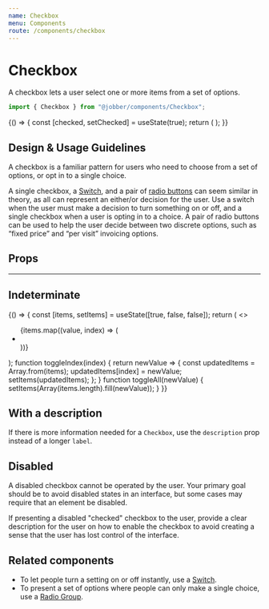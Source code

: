 ```yaml
---
name: Checkbox
menu: Components
route: /components/checkbox
---
```



# Checkbox

<ComponentStatus stage="ready" responsive="yes" accessible="yes" />

A checkbox lets a user select one or more items from a set of options.

```ts
import { Checkbox } from "@jobber/components/Checkbox";
```

<Playground>
  {() => {
    const [checked, setChecked] = useState(true);
    return (
      <Checkbox
        checked={checked}
        label="Save card for future use"
        onChange={setChecked}
      />
    );
  }}
</Playground>

## Design & Usage Guidelines

A checkbox is a familiar pattern for users who need to choose from a set of
options, or opt in to a single choice.

A single checkbox, a [Switch](switch), and a pair of
[radio buttons](radio-group) can seem similar in theory, as all can represent an
either/or decision for the user. Use a switch when the user must make a decision
to turn something on or off, and a single checkbox when a user is opting in to a
choice. A pair of radio buttons can be used to help the user decide between two
discrete options, such as “fixed price” and “per visit” invoicing options.

## Props

<Props of={Checkbox} />

---

## Indeterminate

<Playground>
  {() => {
    const [items, setItems] = useState([true, false, false]);
    return (
      <>
        <Checkbox
          label="Select All"
          checked={!items.includes(false)}
          onChange={toggleAll}
          indeterminate={items.includes(false) && items.includes(true)}
        />
        <ul>
          {items.map((value, index) => (
            <li key={index}>
              <Checkbox
                label={`Item ${index}`}
                checked={value}
                onChange={toggleIndex(index)}
              />
            </li>
          ))}
        </ul>
      </>
    );
    function toggleIndex(index) {
      return newValue => {
        const updatedItems = Array.from(items);
        updatedItems[index] = newValue;
        setItems(updatedItems);
      };
    }
    function toggleAll(newValue) {
      setItems(Array(items.length).fill(newValue));
    }
  }}
</Playground>

## With a description

If there is more information needed for a `Checkbox`, use the `description` prop
instead of a longer `label`.

<Playground>
  <Checkbox
    label="Save card for future use"
    description="If you save your card now, you'll never need to save it again."
  />
</Playground>

## Disabled

A disabled checkbox cannot be operated by the user. Your primary goal should be
to avoid disabled states in an interface, but some cases may require that an
element be disabled.

If presenting a disabled "checked" checkbox to the user, provide a clear
description for the user on how to enable the checkbox to avoid creating a sense
that the user has lost control of the interface.

<Playground>
  <Checkbox
    disabled={true}
    defaultChecked={true}
    label="Subscribe on marketing emails"
  />
</Playground>

## Related components

- To let people turn a setting on or off instantly, use a [Switch](switch).
- To present a set of options where people can only make a single choice, use a
  [Radio Group](radio-group).
